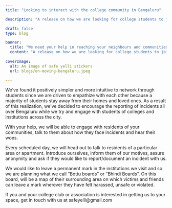 ```yaml
---
title: "Looking to interact with the college community in Bengaluru"

description: "A release on how we are looking for college students to join hands with us"

draft: false
type: blog

banner:
  title: "We need your help in reaching your neighbours and communities"
  content: "A release on how we are looking for college students to join hands with us in conducting outreach sessions"
  
coverImage:
  alt: An image of safe yelli stickers
  url: blogs/on-moving-bengaluru.jpeg

---
```


We've found it positively simpler and more intuitive to network through students since we are driven to empathize with each other because a majority of students stay away from their homes and loved ones. As a result of this realization, we've decided to encourage the reporting of incidents all over Bengaluru while we try and engage with students of colleges and institutions across the city. 

With your help, we will be able to engage with residents of your communities, talk to them about how they face incidents and hear their woes.

Every scheduled day, we will head out to talk to residents of a particular area or apartment. Introduce ourselves, inform them of our motives, assure anonymity and ask if they would like to report/document an incident with us. 

We would like to leave a permanent mark in the institutions we visit and so we are planning what we call "Bottu boards" or "Bhindi Boards". On this board, will be a map of their surrounding area on which victims and friends can leave a mark wherever they have felt harassed, unsafe or violated. 

If you and your college club or association is interested in getting us to your space, get in touch with us at safeyelli@gmail.com

 
